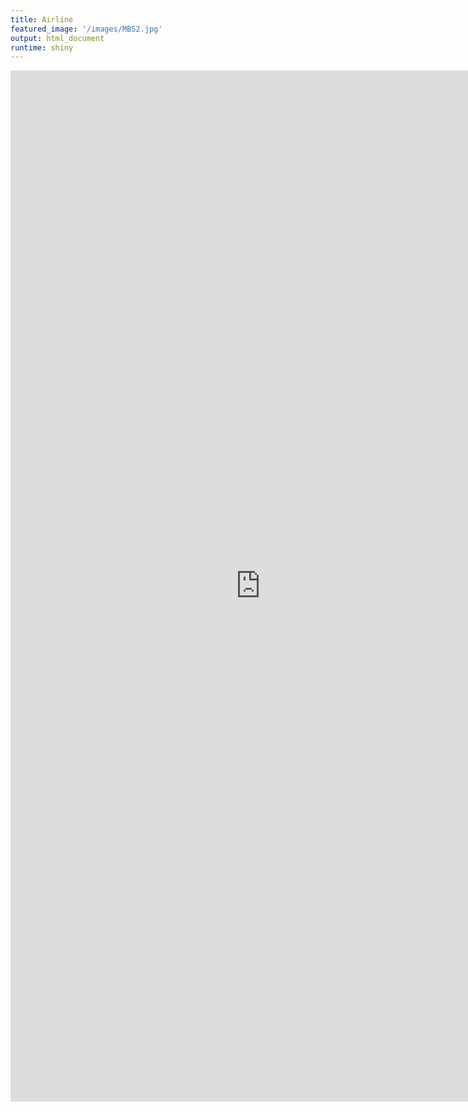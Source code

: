 ```yaml
---
title: Airline
featured_image: '/images/MBS2.jpg'
output: html_document
runtime: shiny
---
```



<iframe width="800" height="1650" scrolling="yes" frameborder="no" src="https://cromwell421.shinyapps.io/airline_analysis/" allowfullscreen> </iframe>